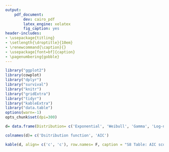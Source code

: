 ```yaml
---
output:
    pdf_document:
        dev: cairo_pdf
        latex_engine: xelatex
        fig_caption: yes
header-includes:
- \usepackage{titling}
- \setlength{\droptitle}{10em}
- \renewcommand{\caption}{}
- \usepackage[font=bf]{caption}
- \pagenumbering{gobble}
---
```


```r
library("ggplot2")
library(cowplot)
library("dplyr")
library("survival")
library("knitr")
library("gridExtra")
library("tidyr")
library("kableExtra")
library("data.table")
options(warn=-1)
opts_chunk$set(dpi=300)
```

```r

d= data.frame(Distribution= c('Exponential', 'Weibull', 'Gamma', 'Log-normal', 'Log-logistic'), AIC= c(866572.5, 494809.6, 509919.8, 512008.7, 496528.5))

colnames(d)= c('Dsitribution function', 'AIC')

kable(d, align= c('c', 'c'), row.names= F, caption = "S8 Table: AIC scores obtained after fitting 5 different survival distributions to gestational age.", booktabs = T) %>% kable_styling(latex_options= c('striped')) %>% column_spec(1, bold = T, color = "black", background = "white") %>% footnote(general_title= '', general= c('AIC, Akaike information criterion', 'Models were fitted using an accelerated failure time in all MoBa cohort (n= 79155, events= 63169) '), threeparttable= T)

```

